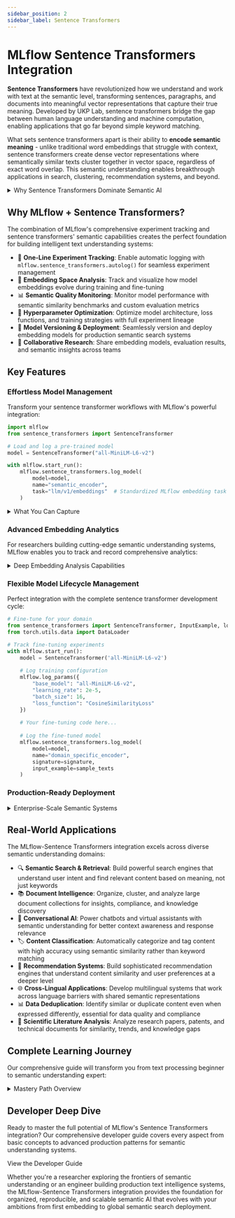 ```yaml
---
sidebar_position: 2
sidebar_label: Sentence Transformers
---
```



# MLflow Sentence Transformers Integration

**Sentence Transformers** have revolutionized how we understand and work with text at the semantic level, transforming sentences, paragraphs, and documents into meaningful vector representations that capture their true meaning. Developed by UKP Lab, sentence transformers bridge the gap between human language understanding and machine computation, enabling applications that go far beyond simple keyword matching.

What sets sentence transformers apart is their ability to **encode semantic meaning** - unlike traditional word embeddings that struggle with context, sentence transformers create dense vector representations where semantically similar texts cluster together in vector space, regardless of exact word overlap. This semantic understanding enables breakthrough applications in search, clustering, recommendation systems, and beyond.

<details>
  <summary>Why Sentence Transformers Dominate Semantic AI</summary>

  #### Semantic Understanding Revolution
  - 🔍 **True Semantic Search**: Find relevant content based on meaning, not just keywords
  - 🧠 **Contextual Embeddings**: Capture nuanced meaning that varies with context
  - 🌐 **Multilingual Capabilities**: Work across 100+ languages with shared semantic space
  - ⚡ **Efficient Inference**: Generate embeddings in milliseconds for real-time applications

  #### Versatile Architecture Design
  - 🏗️ **Bi-Encoder Architecture**: Independently encode texts for scalable similarity search
  - 🔄 **Cross-Encoder Reranking**: Achieve maximum accuracy with two-stage retrieval systems
  - 🎯 **Task-Specific Models**: Pre-trained models optimized for specific domains and use cases
  - 📊 **Flexible Pooling**: Multiple strategies to aggregate token-level representations

  #### Production-Ready Ecosystem
  - 🚀 **500+ Pre-trained Models**: Ready-to-use models for diverse domains and languages
  - 🛠️ **Easy Fine-tuning**: Adapt models to your specific data and requirements
  - 📈 **Scalable Deployment**: Efficient batch processing and serving infrastructure
  - 🤝 **Industry Adoption**: Powers semantic search at major tech companies and research labs

</details>

## Why MLflow + Sentence Transformers?

The combination of MLflow's comprehensive experiment tracking and sentence transformers' semantic capabilities creates the perfect foundation for building intelligent text understanding systems:

- 🚀 **One-Line Experiment Tracking**: Enable automatic logging with `mlflow.sentence_transformers.autolog()` for seamless experiment management
- 🔬 **Embedding Space Analysis**: Track and visualize how model embeddings evolve during training and fine-tuning
- 📊 **Semantic Quality Monitoring**: Monitor model performance with semantic similarity benchmarks and custom evaluation metrics
- 🎯 **Hyperparameter Optimization**: Optimize model architecture, loss functions, and training strategies with full experiment lineage
- 🔄 **Model Versioning & Deployment**: Seamlessly version and deploy embedding models for production semantic search systems
- 👥 **Collaborative Research**: Share embedding models, evaluation results, and semantic insights across teams

## Key Features

### Effortless Model Management

Transform your sentence transformer workflows with MLflow's powerful integration:

```python
import mlflow
from sentence_transformers import SentenceTransformer

# Load and log a pre-trained model
model = SentenceTransformer("all-MiniLM-L6-v2")

with mlflow.start_run():
    mlflow.sentence_transformers.log_model(
        model=model,
        name="semantic_encoder",
        task="llm/v1/embeddings"  # Standardized MLflow embedding task
    )
```

<details>
  <summary>What You Can Capture</summary>

  #### Model Architecture & Configuration
  - 🧠 **Complete Model Metadata**: Architecture details, tokenizer configuration, and pooling strategies
  - ⚙️ **Embedding Dimensions**: Vector size, normalization settings, and similarity metrics
  - 🎛️ **Training Configuration**: Learning rates, batch sizes, loss functions, and optimization settings
  - 📐 **Model Complexity**: Parameter counts, memory requirements, and inference speed metrics

  #### Performance & Quality Metrics
  - 📈 **Semantic Similarity Scores**: Track performance on standard STS benchmarks
  - 🎯 **Task-Specific Evaluation**: Domain-specific metrics for search, clustering, and classification
  - ⏱️ **Inference Performance**: Embedding generation speed and throughput measurements
  - 🔍 **Embedding Quality**: Analysis of embedding space structure and semantic coherence

  #### Deployment & Serving Assets
  - 🤖 **Model Artifacts**: Complete model files, tokenizers, and configuration for deployment
  - 📊 **Evaluation Datasets**: Test sets and benchmark results for model validation
  - 🌱 **Reproducibility**: Environment capture and dependency management for consistent results
  - 🖼️ **Visualization Assets**: Embedding space plots, similarity matrices, and performance charts

  #### Intelligent Experiment Organization
  - 🚀 **Tagging**: Smart tags based on model type, task, and performance characteristics
  - 🔄 **Version Management**: Track model evolution and performance improvements over time

</details>

### Advanced Embedding Analytics

For researchers building cutting-edge semantic understanding systems, MLflow enables you to track and record comprehensive analytics:

<details>
  <summary>Deep Embedding Analysis Capabilities</summary>

  - 📊 **Embedding Space Visualization**: Generate t-SNE and UMAP plots to understand semantic clustering and log them with your model
  - 🎨 **Similarity Heatmaps**: Visualize pairwise similarities across document collections
  - 🔧 **Custom Evaluation Metrics**: Implement domain-specific evaluation protocols and benchmarks
  - 📈 **Training Dynamics**: Monitor loss curves, gradient norms, and convergence patterns during fine-tuning
  - 🎯 **A/B Testing Framework**: Compare embedding models on real-world tasks with statistical significance
  - 📦 **Dataset Versioning**: Track training data, evaluation sets, and data preprocessing pipelines

</details>

### Flexible Model Lifecycle Management

Perfect integration with the complete sentence transformer development cycle:

```python
# Fine-tune for your domain
from sentence_transformers import SentenceTransformer, InputExample, losses
from torch.utils.data import DataLoader

# Track fine-tuning experiments
with mlflow.start_run():
    model = SentenceTransformer('all-MiniLM-L6-v2')
    
    # Log training configuration
    mlflow.log_params({
        "base_model": "all-MiniLM-L6-v2",
        "learning_rate": 2e-5,
        "batch_size": 16,
        "loss_function": "CosineSimilarityLoss"
    })
    
    # Your fine-tuning code here...
    
    # Log the fine-tuned model
    mlflow.sentence_transformers.log_model(
        model=model,
        name="domain_specific_encoder",
        signature=signature,
        input_example=sample_texts
    )
```

### Production-Ready Deployment

<details>
  <summary>Enterprise-Scale Semantic Systems</summary>

  - 🚀 **Model Registry**: Version control embedding models with full lineage tracking and approval workflows
  - 📦 **Containerized Serving**: Deploy models with optimized inference containers and auto-scaling
  - 🔄 **Batch Processing**: Efficient large-scale embedding generation with distributed computing support
  - 🛡️ **Model Governance**: Implement access controls, audit trails, and compliance frameworks with Unity Catalog integration
  - ⚡ **Optimized Inference**: Integration with ONNX, TensorRT, and other acceleration frameworks

</details>

## Real-World Applications

The MLflow-Sentence Transformers integration excels across diverse semantic understanding domains:

- 🔍 **Semantic Search & Retrieval**: Build powerful search engines that understand user intent and find relevant content based on meaning, not just keywords
- 📚 **Document Intelligence**: Organize, cluster, and analyze large document collections for insights, compliance, and knowledge discovery
- 🤖 **Conversational AI**: Power chatbots and virtual assistants with semantic understanding for better context awareness and response relevance
- 🏷️ **Content Classification**: Automatically categorize and tag content with high accuracy using semantic similarity rather than keyword matching
- 🔗 **Recommendation Systems**: Build sophisticated recommendation engines that understand content similarity and user preferences at a deeper level
- 🌐 **Cross-Lingual Applications**: Develop multilingual systems that work across language barriers with shared semantic representations
- 📊 **Data Deduplication**: Identify similar or duplicate content even when expressed differently, essential for data quality and compliance
- 🧬 **Scientific Literature Analysis**: Analyze research papers, patents, and technical documents for similarity, trends, and knowledge gaps

## Complete Learning Journey

Our comprehensive guide will transform you from text processing beginner to semantic understanding expert:

<details>
  <summary>Mastery Path Overview</summary>

  #### Foundation Skills
  - 🚀 Enable seamless model tracking with `mlflow.sentence_transformers.log_model()`
  - 📊 Generate and analyze embeddings for semantic similarity and search applications
  - 🎯 Evaluate model performance using standard benchmarks and custom metrics
  - 🔄 Compare different pre-trained models to find the best fit for your domain
  - 📈 Visualize embedding spaces and understand semantic relationships in your data

  #### Advanced Techniques
  - 🧠 Fine-tune sentence transformers for domain-specific applications and improved performance
  - ⚡ Implement efficient two-stage retrieval systems with bi-encoders and cross-encoders
  - 🔍 Build advanced semantic search systems with re-ranking and relevance optimization
  - 📦 Create custom model flavors for specialized architectures and deployment requirements
  - 🎨 Develop comprehensive evaluation frameworks for semantic quality assessment

  #### Production Excellence
  - 🏭 Deploy sentence transformer models to production with MLflow Model Registry and serving infrastructure
  - 🔄 Implement CI/CD pipelines for automated model training, evaluation, and deployment
  - 📊 Monitor semantic model performance and detect embedding drift in production environments
  - 👥 Set up collaborative workflows for team-based semantic AI development and research
  - 🛡️ Implement model governance, quality gates, and access controls for production semantic systems

</details>

## Developer Deep Dive

Ready to master the full potential of MLflow's Sentence Transformers integration? Our comprehensive developer guide covers every aspect from basic concepts to advanced production patterns for semantic understanding systems.

<Link className="button button--primary" to="/ml/deep-learning/sentence-transformers/guide">
  <span>View the Developer Guide</span>
</Link>

Whether you're a researcher exploring the frontiers of semantic understanding or an engineer building production text intelligence systems, the MLflow-Sentence Transformers integration provides the foundation for organized, reproducible, and scalable semantic AI that evolves with your ambitions from first embedding to global semantic search deployment.